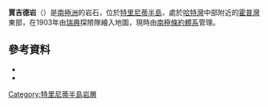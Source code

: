 {{Coord|63|24|S|56|59|W|source:GNIS|display=title}}

'''賈吉德岩'''（{{lang-en|Jagged Rocks}}）是[[南極洲|南極洲]]的岩石，位於[[特里尼蒂半島|特里尼蒂半島]]，處於[[哈特灣|哈特灣]]中部附近的[[霍普灣|霍普灣]]東部，在1903年由[[瑞典|瑞典]]探險隊繪入地圖，現時由[[南極條約體系|南極條約體系]]管理。

==參考資料==
*{{cite gnis | type = antarid | id = 7451| name = Jagged Rocks | accessdate = 2012-07-14}}
*{{usgs-gazetteer|id=7451}}

{{DEFAULTSORT:Jagged Rocks}}
[[Category:特里尼蒂半島岩層|Category:特里尼蒂半島岩層]]


{{TrinityPeninsula-geo-stub}}